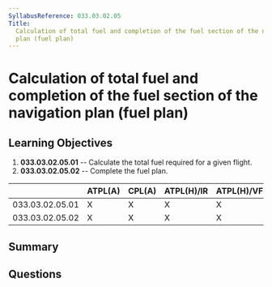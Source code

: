 ```yaml
---
SyllabusReference: 033.03.02.05
Title:
  Calculation of total fuel and completion of the fuel section of the navigation
  plan (fuel plan)
---
```


# Calculation of total fuel and completion of the fuel section of the navigation plan (fuel plan)

## Learning Objectives

1.  **033.03.02.05.01** -- Calculate the total fuel required for a given flight.
2.  **033.03.02.05.02** -- Complete the fuel plan.

|                 | ATPL(A) | CPL(A) | ATPL(H)/IR | ATPL(H)/VFR | CPL(H) | IR | CBIR(A) |
| --------------- | ------- | ------ | ---------- | ----------- | ------ | -- | ------- |
| 033.03.02.05.01 | X       | X      | X          | X           | X      |    |         |
| 033.03.02.05.02 | X       | X      | X          | X           | X      |    |         |

## Summary

## Questions

